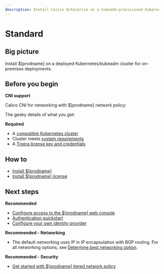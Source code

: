 ```yaml
---
description: Install Calico Enterprise on a kubeadm-provisioned Kubernetes cluster for on-premises deployments.
---
```



# Standard

## Big picture

Install $[prodname] on a deployed Kubernetes/kubeadm cluster for on-premises deployments.

## Before you begin

**CNI support**

Calico CNI for networking with $[prodname] network policy:

The geeky details of what you get:

<GeekDetails
  prodname='$[prodname]'
  details='Policy:Calico,IPAM:Calico,CNI:Calico,Overlay:IPIP,Routing:BGP,Datastore:Kubernetes'
/>

**Required**

- A [compatible Kubernetes cluster](../../compatibility.mdx#kubernetes-kubeadm)
- Cluster meets [system requirements](../requirements.mdx)
- A [Tigera license key and credentials](../calico-enterprise.mdx)

## How to

- [Install $[prodname]](#install-calico-enterprise)
- [Install $[prodname] license](#install-calico-enterprise-license)

<InstallGeneric clusterType='standalone' />

## Next steps

**Recommended**

- [Configure access to the $[prodname] web console](../../../operations/cnx/access-the-manager.mdx)
- [Authentication quickstart](../../../operations/cnx/authentication-quickstart.mdx)
- [Configure your own identity provider](../../../operations/cnx/configure-identity-provider.mdx)

**Recommended - Networking**

- The default networking uses IP in IP encapsulation with BGP routing. For all networking options, see [Determine best networking option](../../../networking/determine-best-networking.mdx).

**Recommended - Security**

- [Get started with $[prodname] tiered network policy](../../../network-policy/policy-tiers/tiered-policy.mdx)
